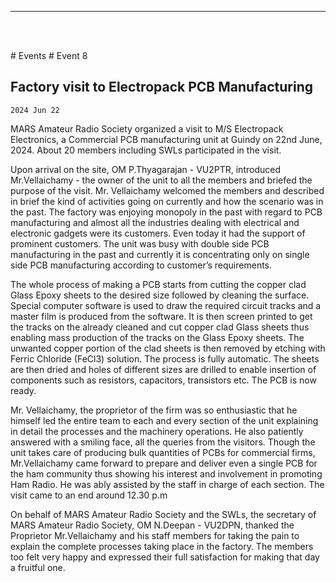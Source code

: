 
<Layout>

------------------------------------------------

<br/> <br/>

<Breadcrumbs>
    <Link underline="hover" color="inherit" to="/events">
        # Events
    </Link>
    # Event 8
</Breadcrumbs>

## Factory visit to Electropack PCB Manufacturing
`2024 Jun 22`

MARS Amateur Radio Society organized a visit to M/S Electropack Electronics, a Commercial PCB 
manufacturing unit at Guindy on 22nd June, 2024. About 20 members including SWLs participated 
in the visit.

Upon arrival on the site, OM P.Thyagarajan - 
VU2PTR, introduced Mr.Vellaichamy - the owner of 
the unit to all the members and briefed the purpose 
of the visit. Mr. Vellaichamy welcomed the members 
and described in brief the kind of activities going on 
currently and how the scenario was in the past. The 
factory was enjoying monopoly in the past with 
regard to PCB manufacturing and almost all the 
industries dealing with electrical and electronic 
gadgets were its customers. Even today it had the 
support of prominent customers. The unit was busy 
with double side PCB manufacturing in the past and currently it is concentrating only on single side 
PCB manufacturing according to customer’s requirements.

The whole process of making a PCB starts from cutting the copper clad 
Glass Epoxy sheets to the desired size followed by cleaning the surface. 
Special computer software is used to draw the required circuit tracks and a 
master film is produced from the software. It is then screen printed to get 
the tracks on the already cleaned and cut copper clad Glass sheets thus 
enabling mass production of the tracks on the Glass Epoxy sheets. The 
unwanted copper portion of the clad sheets is then removed by etching 
with Ferric Chloride (FeCl3) solution. The process is fully automatic. The 
sheets are then dried and holes of different sizes are drilled to enable 
insertion of components such as resistors, capacitors, transistors etc. The 
PCB is now ready.

Mr. Vellaichamy, the proprietor of the firm was so 
enthusiastic that he himself led the entire team to each and 
every section of the unit explaining in detail the processes 
and the machinery operations. He also patiently answered 
with a smiling face, all the queries from the visitors. Though 
the unit takes care of producing bulk quantities of PCBs for 
commercial firms, Mr.Vellaichamy came forward to prepare 
and deliver even a single PCB for the ham community thus 
showing his interest and involvement in promoting Ham Radio.
He was ably assisted by the staff in charge of each section.
The visit came to an end around 12.30 p.m

On behalf of MARS Amateur Radio Society and the SWLs, the 
secretary of MARS Amateur Radio Society, OM N.Deepan - 
VU2DPN, thanked the Proprietor Mr.Vellaichamy and his staff 
members for taking the pain to explain the complete processes 
taking place in the factory. The members too felt very happy 
and expressed their full satisfaction for making that day a 
fruitful one.


<PhotoGallery event="event008"/>

</Layout>

